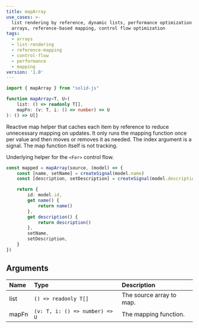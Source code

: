 ```yaml
---
title: mapArray
use_cases: >-
  list rendering by reference, dynamic lists, performance optimization for
  arrays, reference-based mapping, control flow optimization
tags:
  - arrays
  - list-rendering
  - reference-mapping
  - control-flow
  - performance
  - mapping
version: '1.0'
---
```


```ts
import { mapArray } from "solid-js"

function mapArray<T, U>(
	list: () => readonly T[],
	mapFn: (v: T, i: () => number) => U
): () => U[]

```

Reactive map helper that caches each item by reference to reduce unnecessary mapping on updates. 
It only runs the mapping function once per value and then moves or removes it as needed. 
The index argument is a signal. The map function itself is not tracking.

Underlying helper for the `<For>` control flow.

```ts
const mapped = mapArray(source, (model) => {
	const [name, setName] = createSignal(model.name)
	const [description, setDescription] = createSignal(model.description)

	return {
		id: model.id,
		get name() {
			return name()
		},
		get description() {
			return description()
		},
		setName,
		setDescription,
	}
})
```

## Arguments

| Name  | Type                           | Description              |
| :---- | :----------------------------- | :----------------------- |
| list  | `() => readonly T[]`           | The source array to map. |
| mapFn | `(v: T, i: () => number) => U` | The mapping function.    |

